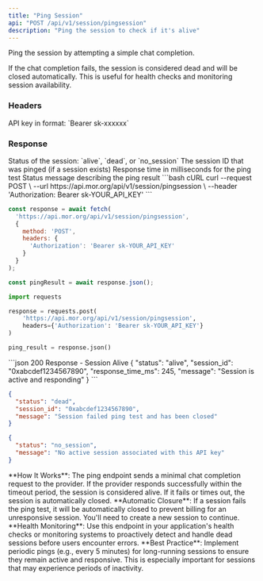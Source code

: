 ```yaml
---
title: "Ping Session"
api: "POST /api/v1/session/pingsession"
description: "Ping the session to check if it's alive"
---
```


Ping the session by attempting a simple chat completion.

If the chat completion fails, the session is considered dead and will be closed automatically. This is useful for health checks and monitoring session availability.

### Headers

<ParamField header="Authorization" type="string" required>
  API key in format: `Bearer sk-xxxxxx`
</ParamField>

### Response

<ResponseField name="status" type="string">
  Status of the session: `alive`, `dead`, or `no_session`
</ResponseField>

<ResponseField name="session_id" type="string">
  The session ID that was pinged (if a session exists)
</ResponseField>

<ResponseField name="response_time_ms" type="integer">
  Response time in milliseconds for the ping test
</ResponseField>

<ResponseField name="message" type="string">
  Status message describing the ping result
</ResponseField>

<RequestExample>
```bash cURL
curl --request POST \
  --url https://api.mor.org/api/v1/session/pingsession \
  --header 'Authorization: Bearer sk-YOUR_API_KEY'
```

```javascript JavaScript
const response = await fetch(
  'https://api.mor.org/api/v1/session/pingsession',
  {
    method: 'POST',
    headers: {
      'Authorization': 'Bearer sk-YOUR_API_KEY'
    }
  }
);

const pingResult = await response.json();
```

```python Python
import requests

response = requests.post(
    'https://api.mor.org/api/v1/session/pingsession',
    headers={'Authorization': 'Bearer sk-YOUR_API_KEY'}
)

ping_result = response.json()
```
</RequestExample>

<ResponseExample>
```json 200 Response - Session Alive
{
  "status": "alive",
  "session_id": "0xabcdef1234567890",
  "response_time_ms": 245,
  "message": "Session is active and responding"
}
```

```json 200 Response - Session Dead
{
  "status": "dead",
  "session_id": "0xabcdef1234567890",
  "message": "Session failed ping test and has been closed"
}
```

```json 200 Response - No Session
{
  "status": "no_session",
  "message": "No active session associated with this API key"
}
```
</ResponseExample>

<Info>
  **How It Works**: The ping endpoint sends a minimal chat completion request to the provider. If the provider responds successfully within the timeout period, the session is considered alive. If it fails or times out, the session is automatically closed.
</Info>

<Warning>
  **Automatic Closure**: If a session fails the ping test, it will be automatically closed to prevent billing for an unresponsive session. You'll need to create a new session to continue.
</Warning>

<Tip>
  **Health Monitoring**: Use this endpoint in your application's health checks or monitoring systems to proactively detect and handle dead sessions before users encounter errors.
</Tip>

<Note>
  **Best Practice**: Implement periodic pings (e.g., every 5 minutes) for long-running sessions to ensure they remain active and responsive. This is especially important for sessions that may experience periods of inactivity.
</Note>

